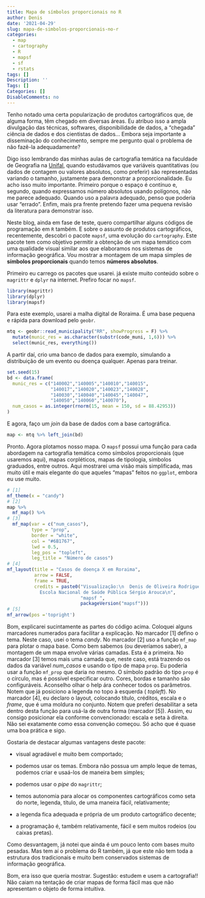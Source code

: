 ```yaml
---
title: Mapa de símbolos proporcionais no R
author: Denis
date: '2021-04-29'
slug: mapa-de-simbolos-proporcionais-no-r
categories:
  - map
  - cartography
  - R
  - mapsf
  - sf
  - rstats
tags: []
Description: ''
Tags: []
Categories: []
DisableComments: no
---
```


Tenho notado uma certa popularização de produtos cartográficos que, de alguma forma, têm chegado em diversas áreas. Eu atribuo isso a ampla divulgação das técnicas, softwares, disponibilidade de dados, a "chegada" ciência de dados e dos cientistas de dados... Embora seja importante a disseminação do conhecimento, sempre me pergunto qual o problema de não fazê-la adequadamente?

Digo isso lembrando das minhas aulas de cartografia temática na faculdade de Geografia na [Unifal](https://www.unifal-mg.edu.br/geografia/), quando estudávamos que variáveis quantitativas (ou dados de contagem ou valores absolutos, como preferir) são representadas variando o tamanho, justamente para demonstrar a proporcionalidade. Eu acho isso muito importante. Primeiro porque o espaço é contínuo e, segundo, quando expressamos número absolutos usando polígonos, não me parece adequado. Quando uso a palavra adequado, penso que poderia usar "errado". Enfim, mais pra frente pretendo fazer uma pequena revisão da literatura para demonstrar isso. 

Neste blog, ainda em fase de teste, quero compartilhar alguns códigos de programação em `R` também. E sobre o assunto de produtos cartográficos, recentemente, descobri o pacote `mapsf`, uma evolução do `cartography`. Este pacote tem como objetivo permitir a obtenção de um mapa temático com uma qualidade visual similar aos que elaboramos nos sistemas de informação geográfica. Vou mostrar a montagem de um mapa simples de **símbolos proporcionais** quando temos **números absolutos**.

Primeiro eu carrego os pacotes que usarei. já existe muito conteúdo sobre o `magrittr` e `dplyr` na internet. Prefiro focar no `mapsf`.

```r
library(magrittr)
library(dplyr)
library(mapsf)
```

Para este exemplo, usarei a malha digital de Roraima. É uma base pequena e rápida para download pelo `geobr`.

```r
mtq <- geobr::read_municipality("RR", showProgress = F) %>%
  mutate(munic_res = as.character(substr(code_muni, 1,6))) %>%
  select(munic_res, everything())
```

A partir daí, crio uma banco de dados para exemplo, simulando a distribuição de um evento ou doença qualquer. Apenas para treinar.

```r
set.seed(15)
bd <- data.frame(
  munic_res = c("140002","140005","140010","140015",
                "140017","140020","140023","140028",
                "140030","140040","140045","140047",
                "140050","140060","140070"),
  num_casos = as.integer(rnorm(15, mean = 150, sd = 88.42953))
)
```

E agora, faço um _join_ da base de dados com a base cartográfica.

```r
map <- mtq %>% left_join(bd)
```

Pronto. Agora plotamos nosso mapa. O `mapsf` possui uma função para cada abordagem na cartografia temática como símbolos proporcionais (que usaremos aqui), mapas corpléticos, mapas de tipologia, símbolos graduados, entre outros. Aqui mostrarei uma visão mais simplificada, mas muito útil e mais elegante do que aqueles "mapas" feitos no `ggplot`, embora eu use muito.


```r

# [1]
mf_theme(x = "candy")
# [2]
map %>%
  mf_map() %>%
# [3]
  mf_map(var = c("num_casos"), 
         type = "prop",
         border = "white",
         col = "#6B1767",
         lwd = 0.5,
         leg_pos = "topleft",
         leg_title = "Número de casos")
# [4]
mf_layout(title = "Casos de doença X em Roraima",
          arrow = FALSE,
          frame = TRUE,
          credits = paste0("Visualização:\n  Denis de Oliveira Rodrigues
            Escola Nacional de Saúde Pública Sérgio Arouca\n",
                           "mapsf ",
                           packageVersion("mapsf")))
# [5]
mf_arrow(pos ='topright')
```

Bom, explicarei sucintamente as partes do código acima. Coloquei alguns marcadores numerados para facilitar a explicação. No marcador [1] defino o tema. Neste caso, usei o tema _candy_. No marcador [2] uso a função `mf_map` para plotar o mapa base. Como bem sabemos (ou deveríamos saber), a montagem de um mapa envolve várias camadas. Esta é a primeira. No marcador [3] temos mais uma camada que, neste caso, está trazendo os dados da variável _num_casos_ e usando o tipo de mapa `prop`. Eu poderia usar a função `mf_prop` que daria no mesmo. O símbolo padrão do tipo `prop` é o círculo, mas é possível especificar outro. Cores, bordas e tamanho são configuráveis. Aconselho olhar o help ára conhecer todos os parâmetros. Notem que já posiciono a legenda no topo à esquerda ( _topleft_). No marcador [4], eu declaro o layout, colocando título, créditos, escala e o _frame_, que é uma moldura no conjunto. Notem que preferi desabilitar a seta dentro desta função para usá-la de outra forma (marcador [5]). Assim, eu consigo posicionar ela conforme convencionado: escala e seta à direita. Não sei exatamente como essa convenção começou. Só acho que é quase uma boa prática e sigo.


Gostaria de destacar algumas vantagens deste pacote: 

 - visual agradável e muito bem comportado;

 - podemos usar os temas. Embora não possua um amplo leque de temas, podemos criar e usaá-los de maneira bem simples;
 
 - podemos usar o _pipe_ do `magrittr`;
 
 - temos autonomia para alocar os componentes cartográficos como seta do norte, legenda, título, de uma maneira fácil, relativamente;
 
 - a legenda fica adequada e própria de um produto cartográfico decente;
 
 - a programação é, também relativamente, fácil e sem muitos rodeios (ou caixas pretas).
 

Como desvantagem, já notei que ainda é um pouco lento com bases muito pesadas. Mas tem aí o problema do R também, já que este não tem toda a estrutura dos tradicionais e muito bem conservados sistemas de informação geográfica.

Bom, era isso que queria mostrar. Sugestão: estudem e usem a cartografia!! Não caiam na tentação de criar mapas de forma fácil mas que não apresentam o objeto de forma intuitiva. 

